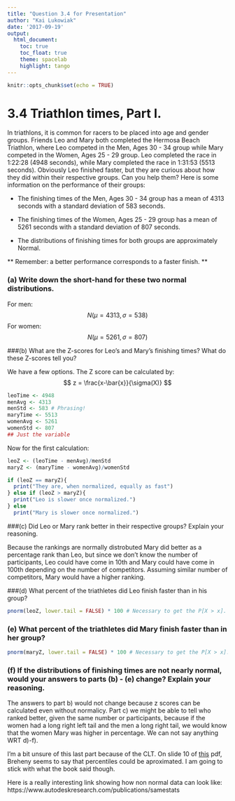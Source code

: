 ```yaml
---
title: "Question 3.4 for Presentation"
author: "Kai Lukowiak"
date: '2017-09-19'
output:
  html_document:
    toc: true
    toc_float: true
    theme: spacelab
    highlight: tango
---
```


```r
knitr::opts_chunk$set(echo = TRUE)
```

# 3.4 Triathlon times, Part I.
In triathlons, it is common for racers to be placed into age
and gender groups. Friends Leo and Mary both completed the Hermosa Beach Triathlon, where
Leo competed in the Men, Ages 30 - 34 group while Mary competed in the Women, Ages 25 -
29 group. Leo completed the race in 1:22:28 (4948 seconds), while Mary completed the race in
1:31:53 (5513 seconds). Obviously Leo finished faster, but they are curious about how they did
within their respective groups. Can you help them? Here is some information on the performance
of their groups:

* The finishing times of the Men, Ages 30 - 34 group has a mean of 4313 seconds with a
standard deviation of 583 seconds.

* The finishing times of the Women, Ages 25 - 29 group has a mean of 5261 seconds with a
standard deviation of 807 seconds.

* The distributions of finishing times for both groups are approximately Normal.


** Remember: a better performance corresponds to a faster finish. **


### (a) Write down the short-hand for these two normal distributions.


For men:
$$ N(\mu =4313, \sigma = 538) $$
For women:
$$ N(\mu =5261, \sigma = 807) $$

###(b) What are the Z-scores for Leo’s and Mary’s finishing times? What do these Z-scores tell you?

We have a few options. The Z score can be calculated by:
$$ z = \frac{x-\bar{x}}{\sigma(X)} $$ 


```r
leoTime <- 4948
menAvg <- 4313
menStd <- 583 # Phrasing!
maryTime <- 5513
womenAvg <- 5261
womenStd <- 807 
## Just the variable
```
Now for the first calculation:
```r
leoZ <- (leoTime - menAvg)/menStd
maryZ <- (maryTime - womenAvg)/womenStd

if (leoZ == maryZ){
  print("They are, when normalized, equally as fast")
} else if (leoZ > maryZ){
  print("Leo is slower once normalized.")
} else 
  print("Mary is slower once normalized.")
```


###(c) Did Leo or Mary rank better in their respective groups? Explain your reasoning.

Because the rankings are normally distrobuted Mary did better as a percentage rank than Leo, but since we don't know the number of participants, Leo could have come in 10th and Mary could have come in 100th depending on the number of competitors. Assuming similar number of competitors, Mary would have a higher ranking. 


###(d)  What percent of the triathletes did Leo finish faster than in his group?


```r
pnorm(leoZ, lower.tail = FALSE) * 100 # Necessary to get the P[X > x].
```


### (e) What percent of the triathletes did Mary finish faster than in her group?

```r
pnorm(maryZ, lower.tail = FALSE) * 100 # Necessary to get the P[X > x].
```

### (f) If the distributions of finishing times are not nearly normal, would your answers to parts (b) - (e) change? Explain your reasoning.

The answers to part b) would not change because z scores can be calculated even without normalicy. Part c) we might be able to tell who ranked better, given the same number or participants, because if the women had a long right left tail and the men a long right tail, we would know that the women Mary was higher in percentage. We can not say anything WRT d)-f).

I'm a bit unsure of this last part because of the CLT. On slide 10 of [this](http://web.as.uky.edu/statistics/users/pbreheny/580-f10/notes/9.pdf) pdf, Breheny seems to say that percentiles could be aproximated. I am going to stick with what the book said though. 

Here is a really interesting link showing how non normal data can look like: https://www.autodeskresearch.com/publications/samestats




